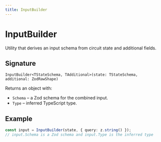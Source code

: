 ```yaml
---
title: InputBuilder
---
```


# InputBuilder

Utility that derives an input schema from circuit state and additional fields.

## Signature

`InputBuilder<TStateSchema, TAdditional>(state: TStateSchema, additional: ZodRawShape)`

Returns an object with:
- `Schema` – a Zod schema for the combined input.
- `Type` – inferred TypeScript type.

## Example

```ts
const input = InputBuilder(state, { query: z.string() });
// input.Schema is a Zod schema and input.Type is the inferred type
```
